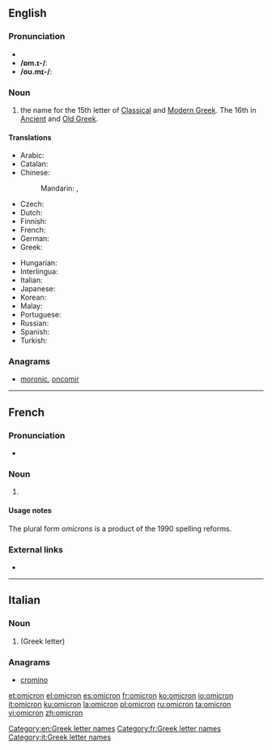{{also|òmicron}}
==English==
{{letter_disp2|xi|[[image:Greek_uc_omicron.png|39px]][[image:Greek_lc_omicron.png|28px]]|pi|ὂ μικρόν|Ο|ο}}

===Pronunciation===
* {{IPA|/'ɒm.ɪ.krɒn/|/'oʊ.mɪ.krɒn/|lang=en}}
* '''/ɒm.ɪ-/''': {{audio|en-us-omicron.ogg|Audio (US)|lang=en}}
* '''/oʊ.mɪ-/''': {{audio|En-us-omicron-2.ogg|Audio (US)|lang=en}}

===Noun===
{{en-noun|s|omicra}}

# the name for the 15th letter of [[Classical Greek|Classical]] and [[Modern Greek]]. The 16th in [[Ancient Greek|Ancient]] and [[Old Greek]].

====Translations====
{{trans-top|Greek letter}}
* Arabic: {{t|ar|أُومِيكْرُون|m|tr=ʾumikrūn}}
* Catalan: {{t|ca|òmicron|f}}
* Chinese:
*: Mandarin: {{t+|cmn|奧密克戎|sc=Hani}}, {{t|cmn|奥密克戎|tr=àomìkèróng|sc=Hani}}
* Czech: {{t|cs|omikron}}
* Dutch: {{t|nl|omikron|m}}
* Finnish: {{t+|fi|omikron}}
* French: {{t+|fr|omicron|m}}
* German: {{t+|de|Omikron|n}}
* Greek: {{t+|el|όμικρον|n}}
{{trans-mid}}
* Hungarian: {{t|hu|omikron}}
* Interlingua: {{t|ia|omicron}}
* Italian: {{t+|it|omicron|f}}
* Japanese: {{t|ja|オミクロン|tr=omikuron|sc=Jpan}}
* Korean: {{t+|ko|오미크론|sc=Kore}}
* Malay: {{t|ms|omikron}}
* Portuguese: {{t|pt|ômicron|m}}
* Russian: {{t|ru|омикро́н|m}}
* Spanish: {{t+|es|ómicron|f}}
* Turkish: {{t|tr|omikron}}
{{trans-bottom}}

===Anagrams===
* [[moronic#English|moronic]], [[oncomir#English|oncomir]]

[[Category:en:Greek letter names]]

----

==French==

===Pronunciation===
* {{IPA|/o.mi.kʁɔn/|lang=fr}}

===Noun===
{{fr-noun|m|omicron|s}}

# {{l/en|omicron}} {{gloss|Greek letter}}

====Usage notes====
The plural form ''omicrons'' is a product of the 1990 spelling reforms.

===External links===
* {{R:TLFi}}

[[Category:fr:Greek letter names]]

----

==Italian==

===Noun===
{{wikipedia|lang=it}}
{{head|it|noun|g=m|invariable}}

# {{l/en|omicron}} (Greek letter)

===Anagrams===
* [[cromino#Italian|cromino]]

[[Category:it:Greek letter names]]

[[et:omicron]]
[[el:omicron]]
[[es:omicron]]
[[fr:omicron]]
[[ko:omicron]]
[[io:omicron]]
[[it:omicron]]
[[ku:omicron]]
[[la:omicron]]
[[pl:omicron]]
[[ru:omicron]]
[[ta:omicron]]
[[vi:omicron]]
[[zh:omicron]]
